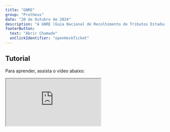 ```yaml
---
title: "GNRE"
group: "Protheus"
date: "20 de Outubro de 2024"
description: "A GNRE (Guia Nacional de Recolhimento de Tributos Estaduais) é um documento essencial para o recolhimento de ICMS interestadual. Aprenda como consultá-la e gerar corretamente o documento."
footerButton:
  text: "Abrir Chamado"
  onClickIdentifier: "openHeskTicket"
---
```


## Tutorial

Para aprender, assista o vídeo abaixo:

<iframe
  src="https://www.youtube.com/embed/4MlDcyyXw6Q"
  className="w-[700px] h-[400px] my-3"
  allow="accelerometer; autoplay; clipboard-write; encrypted-media; gyroscope; picture-in-picture"
  allowFullScreen
/>

## Outros Problemas

Se estiver enfrentando outra dificuldade, abra um chamado e, assim que possível, um membro da equipe de TI entrará em contato para ajudá-lo!
